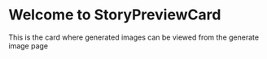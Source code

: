 

<Meta title="atoms/StoryPreviewCard/docs" />

<style>

</style>


# Welcome to StoryPreviewCard
This is the card where generated images can be viewed from the generate image page